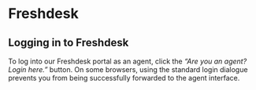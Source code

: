 # Freshdesk

## Logging in to Freshdesk

To log into our Freshdesk portal as an agent, click the _"Are you an agent? Login here."_ button. On some browsers, using the standard login dialogue prevents you from being successfully forwarded to the agent interface.
